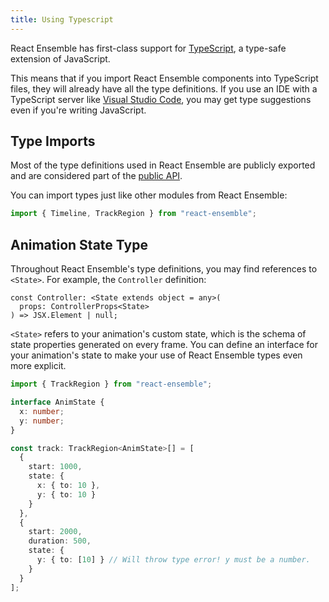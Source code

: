 ```yaml
---
title: Using Typescript
---
```


React Ensemble has first-class support for [TypeScript](https://www.typescriptlang.org/), a type-safe extension of JavaScript.

This means that if you import React Ensemble components into TypeScript files, they will already have all the type definitions.
If you use an IDE with a TypeScript server like [Visual Studio Code](https://code.visualstudio.com/), you may get type suggestions even if you're writing JavaScript.

## Type Imports

Most of the type definitions used in React Ensemble are publicly exported and are considered part of the [public API](/docs/api/types).

You can import types just like other modules from React Ensemble:

```ts
import { Timeline, TrackRegion } from "react-ensemble";
```

## Animation State Type

Throughout React Ensemble's type definitions, you may find references to `<State>`. For example, the `Controller` definition:

```tsx
const Controller: <State extends object = any>(
  props: ControllerProps<State>
) => JSX.Element | null;
```

`<State>` refers to your animation's custom state, which is the schema of state properties generated on every frame.
You can define an interface for your animation's state to make your use of React Ensemble types even more explicit.

```ts
import { TrackRegion } from "react-ensemble";

interface AnimState {
  x: number;
  y: number;
}

const track: TrackRegion<AnimState>[] = [
  {
    start: 1000,
    state: {
      x: { to: 10 },
      y: { to: 10 }
    }
  },
  {
    start: 2000,
    duration: 500,
    state: {
      y: { to: [10] } // Will throw type error! y must be a number.
    }
  }
];
```
